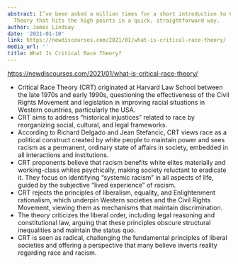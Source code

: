 ```yaml
---
abstract: I’ve been asked a million times for a short introduction to Critical Race
  Theory that hits the high points in a quick, straightforward way.
author: James Lindsay
date: '2021-01-10'
link: https://newdiscourses.com/2021/01/what-is-critical-race-theory/
media_url: ''
title: What Is Critical Race Theory?
---
```

<https://newdiscourses.com/2021/01/what-is-critical-race-theory/>

- Critical Race Theory (CRT) originated at Harvard Law School between the late 1970s and early 1990s, questioning the effectiveness of the Civil Rights Movement and legislation in improving racial situations in Western countries, particularly the USA.
- CRT aims to address "historical injustices" related to race by reorganizing social, cultural, and legal frameworks.
- According to Richard Delgado and Jean Stefancic, CRT views race as a political construct created by white people to maintain power and sees racism as a permanent, ordinary state of affairs in society, embedded in all interactions and institutions.
- CRT proponents believe that racism benefits white elites materially and working-class whites psychically, making society reluctant to eradicate it. They focus on identifying "systemic racism" in all aspects of life, guided by the subjective "lived experience" of racism.
- CRT rejects the principles of liberalism, equality, and Enlightenment rationalism, which underpin Western societies and the Civil Rights Movement, viewing them as mechanisms that maintain discrimination.
- The theory criticizes the liberal order, including legal reasoning and constitutional law, arguing that these principles obscure structural inequalities and maintain the status quo.
- CRT is seen as radical, challenging the fundamental principles of liberal societies and offering a perspective that many believe inverts reality regarding race and racism.